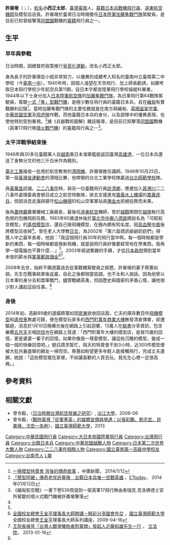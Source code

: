 {{Infobox person
|name        = 許崙墩
|image       = 臺灣籍日本戰鬥機飛行員 許崙墩 - 小西正太郎 TAIWANESE Fighter Pilot Hsu Lun-dun.jpg
|image_size  = 
|caption     = 在戰機座艙內待機的飛行員許崙墩
|birth_date  = {{birth date|1923|12|3}}
|birth_place = {{TWN-JPN}}[[臺南州|臺南州]]
|death_date  = {{Death date and age|2008|2|11|1923|12|3}}
|death_place = {{TWN}}
|nationality = {{JPN-EMP}}（1923－1945）<br>{{ROC}}（1945－2008）
|spouse=蔡蕙如
|occupation  = 戰機飛行員、專科講師、工廠廠長、航空機師、模型店店長
|known_for  = }}

'''許崙墩'''（{{lang-nan-tw|Khó͘ Lūn-tun}}；{{bd|1923年|12月3日{{R|兵器戰術雜誌Youtube網路頻道|page1=354|url=http://www.youtube.com/watch?v=wPC3qbIK4qg#t=354|quote=民用航空局檢定照}}|2008年|2月11日{{R|兵器戰術雜誌Youtube網路頻道|page1=847|url=http://www.youtube.com/watch?v=wPC3qbIK4qg#t=847|quote=出生與去世年月日}}}}{{r|曾令毅}}），[[和名|和名]]'''小西正太郎'''，[[臺灣|臺灣]][[臺南|臺南]]人{{r|史事紀要}}，[[臺籍日本兵|臺籍日本兵]][[戰機|戰機]][[飛行員|飛行員]]、[[遠東航空|遠東航空]][[機師|機師]]及模型店店長。許崙墩於臺灣日治時期擔任[[日本陸軍|日本陸軍]][[加藤隼戰鬥隊|加藤隼戰鬥隊]]駕駛員，是目前已知曾經擊落[[同盟國_(第二次世界大戰)|同盟國]]戰機的[[臺灣人|臺籍]]飛行員之一。

==生平==

===早年與參戰===
日治時期，因總督府政策推行[[皇民化運動|皇民化運動]]，改名小西正太郎。

身為長子的許崙墩從小就非常努力，以優異的成績考入知名的臺南州立臺南第二中學校（今[[臺南一中|臺南一中]]）。1940年時，因個人渴望在天空飛行、加上師長勸誘，如願考取日本飛行學校少年航空兵第11期，自日本宇都宮陸軍飛行學校操縱科畢業{{r|ETtoday}}{{r|曾令毅}}，1944年以下士身分加入[[日本陸軍航空隊|日本陸軍航空隊]]的[[加藤隼戰鬥隊|加藤隼戰鬥隊]]{{r|聯合報}}，為日軍飛行第64戰隊駕駛員{{r|ETtoday}}，駕駛[[一式戰鬥機|一式「隼」型戰鬥機]]，是極少數任飛行員的臺籍日本兵，且在[[緬甸|緬甸]]有實戰勝利記錄{{r|最後戰將}}{{r|飛行故事}}<ref name="中廣">[http://news.msn.com.tw/news3519753.aspx 一場模型特賣會 背後的傳奇故事] {{Wayback|url=http://news.msn.com.tw/news3519753.aspx |date=20140112115845 }}，中廣新聞， 2014/1/12</ref>。當時加藤隼戰鬥隊的主要任務就是在南方與緬甸、[[英國皇家空軍|英國皇家空軍]]、[[中華民國空軍|中華民國空軍]]及[[飛虎隊|飛虎隊]]作戰，而他臺籍日本兵的身分，以及部隊中的優異表現，也使他特別受到重視。<ref name="唯一空戰英雄">[http://www.ettoday.net/news/20140112/315308.htm 「模型阿嬤」傳奇老伴許崙墩　台籍日本兵唯一空戰英雄] {{Wayback|url=http://www.ettoday.net/news/20140112/315308.htm |date=20140112084439 }}，[[ETtoday|ETtoday]]， 2014年01月12日</ref>據《兵器戰術圖解》雜誌報導，是目前已知擊落[[同盟國_(第二次世界大戰)|同盟國]]戰機（英軍17飛行隊[[噴火戰鬥機|噴火戰鬥機]]）的臺籍飛行員之一{{r|ETtoday}}<ref>《緬甸航空戰》一書下卷539頁提到一架英軍17飛行隊由泰瑞克.克洛佛德士官所駕駛的噴火式戰鬥機被許崙墩擊落</ref>。

===太平洋戰爭結束後===
1946年與30多位臺籍軍人自[[越南|越南]]乘日本海軍艦艇返回臺灣[[高雄港|高雄港]]，一位日本兵還送了身無分文的他三斤白米作為餞別。{{r|最後戰將}}

[[臺北工專|臺北工專]]接收一批用於航空教育的[[滑翔機|滑翔機]]，許崙墩擔任講師{{r|聯合報}}{{r|史事紀要}}。1946年10月25日，第一屆[[臺灣省運動會|臺灣省運動會]]的滑翔比賽，他帶領的台北工業學校隊贏過[[台北師範學校|台北師範學校]]隊{{r|叛逆的天空1}}。

與[[黃華昌|黃華昌]]認識。[[二二八事件|二二八事件]]時，與另一位臺籍飛行員[[許清卿|許清卿]]，應邀加入[[蔣渭川|蔣渭川]]二二八事件處理委員會號召成立之航空特敢隊，欲去支援進攻[[嘉義水上機場|嘉義水上機場]]的[[嘉義民兵|嘉義民兵]]{{r|叛逆的天空2}}，但因消息走漏與鎮守[[臺北松山機場|松山機場]]的松山空軍軍站長[[陳金水_(上校)|陳金水]]拒絕投靠而未果{{r|叛逆的天空3}}。

後為[[行政院農業委員會農糧署|農林廳]]農業機械工廠廠長{{r|史事紀要}}，最後任[[遠東航空|遠東航空]]機師，曾於[[越戰|越戰]]期間在[[越南|越南]]執行高危險的包機飛航任務，1983年60歲退休後於[[臺北市|臺北市]][[中崙_(臺北市)|中崙]][[八德路_(臺北市)|八德路]]開設名為「可昵航空模型」的[[遙控模型|遙控模型]]店，還自己做飛機模型，在圈內頗有知名度，因[[高血壓|高血壓]][[中風|中風]]後將模型店收掉{{r|聯合報}}{{r|最後戰將}}{{r|陳建緯}}<ref name="中廣"/>。曾在老人大學教[[日文|日文]]，為2002年「第六屆資訊爺爺奶奶們」得獎人中之最年長者，他說：「我這個飛行員30年的飛行當中啊，每一個時候都是學新的東西，每一個時候都是換新飛機，就是說飛行員好像要經常地在學東西，我再學一個電腦也不算什麼....」{{r|陳鳳蘭}}<ref name="中廣"/>。2003年經過繁雜的手續，才從[[日本政府|日本政府]]領到當年未發的薪水與[[軍事郵政儲金|軍事郵政儲金]]{{r|飛行故事}}<ref>[http://pr.ntnu.edu.tw/information/index.php?mode=data&id=32 全國校友總會王金平理事長大師開講－精彩分享國會外交] {{Wayback|url=http://pr.ntnu.edu.tw/information/index.php?mode=data&id=32 |date=20140112115247 }}，[[國立臺灣師範大學|國立臺灣師範大學]]全國校友總會[[王金平|王金平]]理事長大師系列講座，2009-04-16</ref><ref>[http://www.ly.gov.tw/01_lyinfo/0101_lynews/lynewsView.action?id=30656 王院長接見「台灣人戰爭犧牲者慰靈碑」發起人近藤和雄先生一行] {{Wayback|url=http://www.ly.gov.tw/01_lyinfo/0101_lynews/lynewsView.action?id=30656 |date=20140112110011 }}， [[立法院|立法院]]， 2013-01-16</ref>。

2008年去世，始終不願透露過去從事戰機駕駛員之經歷{{r|最後戰將}}。許崙墩的妻子蔡蕙如說，先生在戰事結束後返臺，自此之後都相當低調，也不太和人說話，因為他曾以日本軍的身分去和盟軍戰鬥，儘管戰績英勇，但因歷史與國家的矛盾心情，讓他很少對人講起這段往事。<ref name="唯一空戰英雄"/>

===身後===
2014年初，高齡89歲的遺孀蔡蕙如因[[房東|房東]]欲收回店面，亡夫的庫存數百件[[飛機模型|飛機模型]]和[[遙控車|遙控車]]無處可歸，便在模型玩家多的[[西門町|西門町]][[萬年商業大樓|萬年商業大樓]]散發清倉傳單，卻遭驅趕，消息於1月10日晚曝光後在網路上引起迴響，13萬人在[[臉書|臉書]]分享資訊{{r|周志豪}}，包含樂團[[五月天|五月天]]主唱[[陳信宏|阿信]]也在網路上寫道：「西門町萬年大樓的模型店，是我15歲的回憶，更是婆婆一輩子的回憶。如果你像我一樣愛模型，讓這些沉睡的模型，變成一個一個的快樂回憶吧。」號召請求幫忙{{R|許中穎}}，隔天的特賣會不到3小時，近300件模型便被大批共襄盛舉的網友一掃而空。蔡蕙如盼望更多年輕人能接觸飛行，完成丈夫遺願，她說：「這些模型擺在家裡，不如讓喜歡的人買去玩，我先生心裡一定很高興。」{{r|ETtoday}}{{r|陳建緯}}{{r|自由時報}}{{r|周志豪}}

==參考資料==
{{reflist|2|refs=

<ref name="曾令毅">{{cite news|url=http://www.ntl.edu.tw/public/Data/992211204171.pdf|title=《日治時期台灣航空發展之研究》|author=曾令毅|language=zh-tw|date=2008-06|accessdate=2014-01-11|publisher=淡江大學|archive-url=https://web.archive.org/web/20140111135925/http://www.ntl.edu.tw/public/Data/992211204171.pdf|archive-date=2014-01-11|dead-url=yes}}</ref>

<ref name="聯合報">{{cite news|url=http://udn.com/NEWS/SOCIETY/SOC7/8419828.shtml|title=拍賣模型／她的老伴 曾駕機擊落敵軍|date=2014-01-12|accessdate=2014-01-12|author=程嘉文|language=zh-tw|publisher=《聯合報》|archive-date=2014-01-15|archive-url=https://web.archive.org/web/20140115082006/http://udn.com/NEWS/SOCIETY/SOC7/8419828.shtml|dead-url=no}}</ref>

<ref name="史事紀要">{{cite book |author=中華民國史事紀要編輯委員會|title=《中華民國史事紀要》(初稿)第2卷 |year=1971|publisher=中華民國史料研究中心|location=臺灣 |language=zh-tw |isbn=}}</ref>

<ref name="最後戰將">{{cite news|url=http://www.wingweb.com.tw/web-magzine/WT/WT40/098.htm|title=〈台籍日軍飛行員最後戰將〉|author=劉文孝|date=2008-09|accessdate=2014-01-11|language=zh-tw|journal=《兵器戰術圖解》|issue=第40期|publisher=中國之翼出版社|location=台灣|deadurl=yes|archiveurl=https://web.archive.org/web/20140111124333/http://www.wingweb.com.tw/web-magzine/WT/WT40/098.htm|archivedate=2014-01-11}}</ref>

<ref name="叛逆的天空1">{{cite book |author=黃華昌|chapter=〈飛行兩人組 攜手上青天〉|title=《叛逆的天空: 黃華昌回憶錄》|date=2004-06-30|publisher=前衛出版社|location=台灣|language=zh-tw |isbn=9578014414}}</ref>

<ref name="叛逆的天空2">{{cite book |author=黃華昌|chapter=〈救援摯友加入航空隊〉|title=《叛逆的天空: 黃華昌回憶錄》|date=2004-06-30|publisher=前衛出版社|location=台灣|language=zh-tw |isbn=9578014414}}</ref>

<ref name="叛逆的天空3">{{cite book |author=黃華昌|chapter=〈松山機場軍情初探〉|title=《叛逆的天空: 黃華昌回憶錄》|date=2004-06-30|publisher=前衛出版社|location=台灣|language=zh-tw |isbn=9578014414}}</ref>

<ref name="飛行故事">{{cite journal|url=http://www.wingweb.com.tw/web-magzine/WT/WT41/086.htm|title=〈許崙墩的飛行故事（上）〉|date=2008-11|accessdate=2014-01-11|author=張詠翔|language=zh-tw|journal=《兵器戰術圖解》|issue=第41期|publisher=中國之翼出版社|location=台灣|deadurl=yes|archiveurl=https://web.archive.org/web/20140111113629/http://www.wingweb.com.tw/web-magzine/WT/WT41/086.htm|archivedate=2014-01-11}}</ref>

<ref name="陳建緯">{{cite news|url=http://www.appledaily.com.tw/appledaily/article/headline/20140112/35573713/%E5%AC%A4%E8%B3%A3%E6%A8%A1%E5%9E%8B%E6%82%BC%E5%A4%AB%E7%B6%B2%E5%8F%8B%E4%B8%B2%E8%81%AF%E6%8E%83%E8%B2%A8|title=嬤賣模型悼夫 網友串聯掃貨|date=2014-01-12|accessdate=2014-01-12|author=陳建緯|language=zh-tw|publisher=《蘋果日報》|archive-date=2016-03-04|archive-url=https://web.archive.org/web/20160304211447/http://www.appledaily.com.tw/appledaily/article/headline/20140112/35573713/%E5%AC%A4%E8%B3%A3%E6%A8%A1%E5%9E%8B%E6%82%BC%E5%A4%AB%E7%B6%B2%E5%8F%8B%E4%B8%B2%E8%81%AF%E6%8E%83%E8%B2%A8|dead-url=no}}</ref>

<ref name="陳鳳蘭">{{cite news|url=http://forums.chinatimes.com.tw/tech/itmonth/91100501.htm|title=資訊爺爺奶奶ｅ席話 阿扁直誇IN|language=zh-tw|date=2002-10-05|author=陳鳳蘭|accessdate=2014-01-11|publisher=《中國時報》|deadurl=yes|archiveurl=https://web.archive.org/web/20040902215511/http://forums.chinatimes.com.tw/tech/itmonth/91100501.htm|archivedate=2004-09-02}}</ref>

<ref name="自由時報">{{cite news|url=http://m.ltn.com.tw/news/life/breakingnews/934415|title=傳奇飛行員遺孀出清模型 3小時賣光|language=zh-tw|date=2014-01-11|accessdate=2014-01-11|publisher=《自由時報》|archive-date=2019-06-08|archive-url=https://web.archive.org/web/20190608142611/https://m.ltn.com.tw/news/life/breakingnews/934415|dead-url=no}}</ref>

<ref name="ETtoday">{{cite news|url=http://www.ettoday.net/news/20140111/315246.htm|title=3小時賣光過世老伴模型　婆婆是傳奇飛行員許崙墩的遺孀|date=2014-01-11|accessdate=2014-01-11|author=|language=zh-tw|publisher=ETtoday|archive-date=2019-06-11|archive-url=https://web.archive.org/web/20190611103621/https://www.ettoday.net/news/20140111/315246.htm|dead-url=no}}</ref>

<ref name="周志豪">{{cite news|url=http://tw.news.yahoo.com/嬤出清傷心賣亡夫300模型-網友搶光-202900877.html|title=嬤出清傷心賣亡夫300模型 網友搶光|date=2014-01-12|accessdate=2014-01-12|author=周志豪|language=zh-tw|publisher=《聯合報》|deadurl=yes|archiveurl=https://web.archive.org/web/20140112183619/http://tw.news.yahoo.com/%E5%AC%A4%E5%87%BA%E6%B8%85%E5%82%B7%E5%BF%83%E8%B3%A3%E4%BA%A1%E5%A4%AB300%E6%A8%A1%E5%9E%8B-%E7%B6%B2%E5%8F%8B%E6%90%B6%E5%85%89-202900877.html|archivedate=2014-01-12}}</ref>

<ref name="兵器戰術雜誌Youtube網路頻道">{{cite AV media
 | people =中國之翼出版社/兵器戰術圖書有限公司
 | date =2013-12-29
 | title =台籍日本兵唯一空戰英雄
 | medium =網路影片
 | language =zh-tw
 | url =http://www.youtube.com/watch?v=wPC3qbIK4qg
 | accessdate =2014-01-11
 | archiveurl =https://web.archive.org/web/20160918083303/https://www.youtube.com/watch?v=wPC3qbIK4qg
 | archivedate =2016-09-18
 | format =Youtube網路影片
 | location =台北市
 | publisher =[http://www.wingweb.com.tw/ 中國之翼出版社/兵器戰術圖書有限公司]
 | ref =兵器戰術雜誌Youtube網路頻道
 | dead-url =no
 }}</ref>

<ref name="許中穎">{{cite news|url=http://www.chinatimes.com/realtimenews/20140111002429-260405|title=婆婆寒風發傳單賣模型 阿信號召幫忙|date=2014-01-11|accessdate=2014-01-12|author=許中穎|language=zh-tw|publisher=中天影音新聞|deadurl=yes|archiveurl=https://web.archive.org/web/20140112040039/http://www.chinatimes.com/realtimenews/20140111002429-260405|archivedate=2014-01-12}}</ref>

}}

==相關文獻==
{{refbegin}}
* 曾令毅，〈[https://web.archive.org/web/20140111135925/http://www.ntl.edu.tw/public/Data/992211204171.pdf 日治時期台灣航空發展之研究]〉, [[淡江大學|淡江大學]]，2008-06
* 曾令毅，〈[https://web.archive.org/web/20140112124555/http://peace.khcc.gov.tw/internet/topic/news_content.asp?news_id=84 戰時臺灣「從軍菁英」的媒體宣傳與境遇：以張彩鑑、劉志宏、許崙墩、沈宏一為例]〉，[[國立臺灣師範大學|國立臺灣師範大學]]，2013
{{refend}}

{{DEFAULTSORT:Xu許}}
[[Category:中華民國飛行員|Category:中華民國飛行員]]
[[Category:大日本帝國陸軍飛行員|Category:大日本帝國陸軍飛行員]]
[[Category:台灣飛行員|Category:台灣飛行員]]
[[Category:台籍日本兵|Category:台籍日本兵]]
[[Category:中華民國越戰人物|Category:中華民國越戰人物]]
[[Category:日本第二次世界大戰人物|Category:日本第二次世界大戰人物]]
[[Category:二二八事件相關人物|Category:二二八事件相關人物]]
[[Category:國立臺南第一高級中學校友|Category:國立臺南第一高級中學校友]]
[[Category:台南市人|Category:台南市人]]
[[Category:許姓|L崙]]